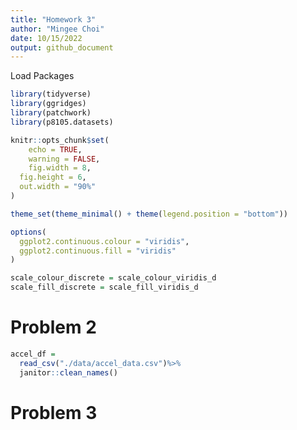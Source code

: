 ```yaml
---
title: "Homework 3"
author: "Mingee Choi"
date: 10/15/2022
output: github_document
---
```


Load Packages

```r
library(tidyverse)
library(ggridges)
library(patchwork)
library(p8105.datasets)

knitr::opts_chunk$set(
	echo = TRUE,
	warning = FALSE,
	fig.width = 8, 
  fig.height = 6,
  out.width = "90%"
)

theme_set(theme_minimal() + theme(legend.position = "bottom"))

options(
  ggplot2.continuous.colour = "viridis",
  ggplot2.continuous.fill = "viridis"
)

scale_colour_discrete = scale_colour_viridis_d
scale_fill_discrete = scale_fill_viridis_d
```

# Problem 2


```r
accel_df =
  read_csv("./data/accel_data.csv")%>%
  janitor::clean_names()
```

# Problem 3

